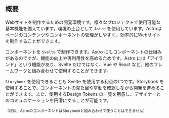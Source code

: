 ## 概要

Webサイトを制作するための開発環境です。様々なプロジェクトで使用可能な基本機能を備えています。環境の土台として `Astro` を使用しています。Astroはページのコンテンツやコンポーネントの管理がしやすく、効率的にWebサイトを制作することができます。

コンポーネントを `Svelte` で制作できます。Astro にもコンポーネントの仕組みがあるのですが、機能の向上や再利用性を高めるためです。Astro には「アイランド」という機能があり、Svelte だけではなく、Vue や React など、他のフレームワークと組み合わせて使用することができます。

`Storybook` を使用できることも Svelte を使用する利点の1つです。Storybook を使用することで、コンポーネントの見た目や挙動を確認しながら開発を進めることができます。また、使用するDesign Tokens の一覧を用意し、デザイナーとのコミュニケーションを円滑にすることが可能です。

<p>
  <small>（現状、AstroのコンポーネントはStorybookと組み合わせて使うことはできません）</small>
</p>
